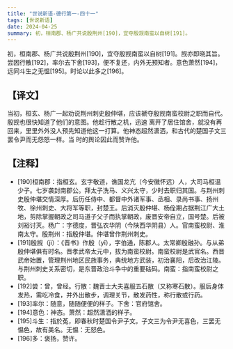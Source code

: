 ```yaml
---
title: "世说新语-德行第一-四十一"
tags: [世说新语]
date: 2024-04-25
summary: 初，桓南郡、杨广共说殷荆州[190]，宜夺殷觊南蛮以自树[191]。
---
```


初，桓南郡、杨广共说殷荆州[190]，宜夺殷觊南蛮以自树[191]。觊亦即晓其旨。尝因行散[192]，率尔去下舍[193]，便不复还，内外无预知者。意色萧然[194]，远同斗生之无愠[195]。时论以此多之[196]。

## 【译文】

当初，桓玄、杨广一起劝说荆州刺史殷仲堪，应该褫夺殷觊南蛮校尉之职而自代。殷觊也很快知道了他们的意图。他趁行散之机，迅速
离开了居住馆舍，就没有再回来，里里外外没人预先知道他这一打算。他神态超然潇洒，和古代的楚国子文三罢令尹而无怨怒一样。当
时的舆论因此而赞许他。

## 【注释】

- [190]桓南郡：指桓玄。玄字敬道，谯国龙亢（今安徽怀远）人，大司马桓温少子。七岁袭封南郡公。拜太子洗马、义兴太守，少时去职归其国。与荆州刺史殷仲堪交情深厚。后历任侍中、都督中外诸军事、丞相、录尚书事、扬州牧、徐州刺史、大将军等职，封楚王。后消灭殷仲堪、杨佺期占据荆江广大土地，剪除掌握朝政之司马道子父子而执掌朝政，废晋安帝自立，国号楚。后被刘裕讨灭。杨广：字德度，晋弘农华阴（今陕西华阴县）人。官南蛮校尉、淮南太守。殷荆州：指殷仲堪。仲堪曾作荆州刺史。
- [191]殷觊（jì）：《晋书》作殷（yǐ），字伯通，陈郡人。太常卿殷融孙。与从弟殷仲堪俱有时名。晋孝武帝太元中，拔为南蛮校尉。南蛮校尉是武官名。西晋武帝始置，管理荆州地区民族事务，典统地方武装，初治襄阳，后改治江陵。与荆州刺史关系密切，是东晋政治斗争中的重要砝码。南蛮：指南蛮校尉之职。
- [192]尝：曾，曾经。行散：魏晋士大夫喜服五石散（又称寒石散）。服后身体发热，需吃冷食，并外出散步，调理关节，散发药性，称行散或行药。
- [193]率尔：随意，随随便便的样子。下舍：官府馆舍。
- [194]意色：神态。萧然：超然潇洒的样子。
- [195]斗生：指於菟，即春秋时楚国令尹子文。子文三为令尹无喜色，三罢无愠色，故有美名。无愠：无怒色。
- [196]多：褒扬，赞许。